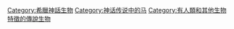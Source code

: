 {{Catmore}}

[[Category:希臘神話生物|Category:希臘神話生物]]
[[Category:神话传说中的马|Category:神话传说中的马]]
[[Category:有人類和其他生物特徵的傳說生物|Category:有人類和其他生物特徵的傳說生物]]